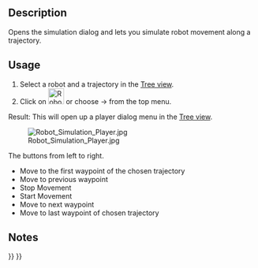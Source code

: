 <languages/>

{{Docnav
|[[Robot_CreateRobot|Create a robot]]
|[[Robot_Export|Export a trajectory]]
|[[Robot_Workbench|Robot]]
|IconL=Robot_CreateRobot.svg
|IconR=Robot_Export.svg
|IconC=Workbench_Robot.svg
}}

{{GuiCommand
|Name=Robot Simulate
|MenuLocation=Robot → Simulate a trajectory
|Workbenches=[[Robot_Workbench|Robot]]
}}

==Description==

Opens the simulation dialog and lets you simulate robot movement along a trajectory.

==Usage==

# Select a robot and a trajectory in the [[Tree_view|Tree view]].
# Click on [[Image:Robot_Simulate.svg|32px]] or choose {{KEY|Robot}}  →  {{KEY|[[Image:Robot_Simulate.svg|32px]] Simulate a trajectory}} from the top menu.

Result: This will open up a player dialog menu in the [[Tree_view|Tree view]].

[[Image:Robot_Simulation_Player.jpg]]

The buttons from left to right.
*Move to the first waypoint of the chosen trajectory
*Move to previous waypoint
*Stop Movement
*Start Movement
*Move to next waypoint
*Move to last waypoint of chosen trajectory

==Notes==


{{Docnav
|[[Robot_CreateRobot|Create a robot]]
|[[Robot_Export|Export a trajectory]]
|[[Robot_Workbench|Robot]]
|IconL=Robot_CreateRobot.svg
|IconR=Robot_Export.svg
|IconC=Workbench_Robot.svg
}}

{{Robot_Tools_navi{{#translation:}}}}
{{Userdocnavi{{#translation:}}}}